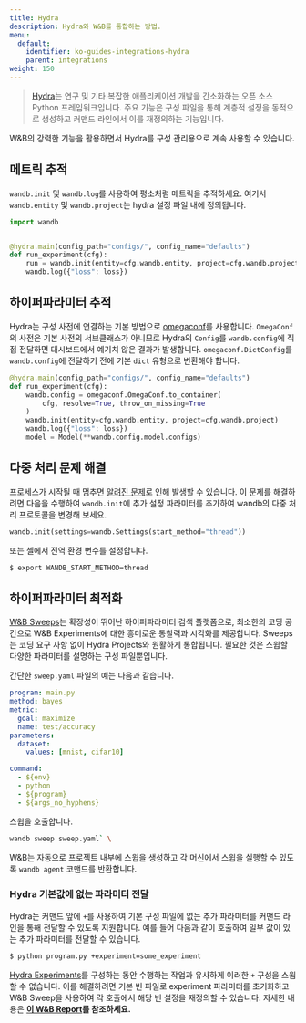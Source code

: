```yaml
---
title: Hydra
description: Hydra와 W&B를 통합하는 방법.
menu:
  default:
    identifier: ko-guides-integrations-hydra
    parent: integrations
weight: 150
---
```


> [Hydra](https://hydra.cc)는 연구 및 기타 복잡한 애플리케이션 개발을 간소화하는 오픈 소스 Python 프레임워크입니다. 주요 기능은 구성 파일을 통해 계층적 설정을 동적으로 생성하고 커맨드 라인에서 이를 재정의하는 기능입니다.

W&B의 강력한 기능을 활용하면서 Hydra를 구성 관리용으로 계속 사용할 수 있습니다.

## 메트릭 추적

`wandb.init` 및 `wandb.log`를 사용하여 평소처럼 메트릭을 추적하세요. 여기서 `wandb.entity` 및 `wandb.project`는 hydra 설정 파일 내에 정의됩니다.

```python
import wandb


@hydra.main(config_path="configs/", config_name="defaults")
def run_experiment(cfg):
    run = wandb.init(entity=cfg.wandb.entity, project=cfg.wandb.project)
    wandb.log({"loss": loss})
```

## 하이퍼파라미터 추적

Hydra는 구성 사전에 연결하는 기본 방법으로 [omegaconf](https://omegaconf.readthedocs.io/en/2.1_branch/)를 사용합니다. `OmegaConf`의 사전은 기본 사전의 서브클래스가 아니므로 Hydra의 `Config`를 `wandb.config`에 직접 전달하면 대시보드에서 예기치 않은 결과가 발생합니다. `omegaconf.DictConfig`를 `wandb.config`에 전달하기 전에 기본 `dict` 유형으로 변환해야 합니다.

```python
@hydra.main(config_path="configs/", config_name="defaults")
def run_experiment(cfg):
    wandb.config = omegaconf.OmegaConf.to_container(
        cfg, resolve=True, throw_on_missing=True
    )
    wandb.init(entity=cfg.wandb.entity, project=cfg.wandb.project)
    wandb.log({"loss": loss})
    model = Model(**wandb.config.model.configs)
```

## 다중 처리 문제 해결

프로세스가 시작될 때 멈추면 [알려진 문제](/ko/guides/track/log/distributed-training/)로 인해 발생할 수 있습니다. 이 문제를 해결하려면 다음을 수행하여 `wandb.init`에 추가 설정 파라미터를 추가하여 wandb의 다중 처리 프로토콜을 변경해 보세요.

```python
wandb.init(settings=wandb.Settings(start_method="thread"))
```

또는 셸에서 전역 환경 변수를 설정합니다.

```bash
$ export WANDB_START_METHOD=thread
```

## 하이퍼파라미터 최적화

[W&B Sweeps](/ko/guides/sweeps/)는 확장성이 뛰어난 하이퍼파라미터 검색 플랫폼으로, 최소한의 코딩 공간으로 W&B Experiments에 대한 흥미로운 통찰력과 시각화를 제공합니다. Sweeps는 코딩 요구 사항 없이 Hydra Projects와 원활하게 통합됩니다. 필요한 것은 스윕할 다양한 파라미터를 설명하는 구성 파일뿐입니다.

간단한 `sweep.yaml` 파일의 예는 다음과 같습니다.

```yaml
program: main.py
method: bayes
metric:
  goal: maximize
  name: test/accuracy
parameters:
  dataset:
    values: [mnist, cifar10]

command:
  - ${env}
  - python
  - ${program}
  - ${args_no_hyphens}
```

스윕을 호출합니다.

``` bash
wandb sweep sweep.yaml` \
```

W&B는 자동으로 프로젝트 내부에 스윕을 생성하고 각 머신에서 스윕을 실행할 수 있도록 `wandb agent` 코맨드를 반환합니다.

### Hydra 기본값에 없는 파라미터 전달

<a id="pitfall-3-sweep-passing-parameters-not-present-in-defaults"></a>

Hydra는 커맨드 앞에 `+`를 사용하여 기본 구성 파일에 없는 추가 파라미터를 커맨드 라인을 통해 전달할 수 있도록 지원합니다. 예를 들어 다음과 같이 호출하여 일부 값이 있는 추가 파라미터를 전달할 수 있습니다.

```bash
$ python program.py +experiment=some_experiment
```

[Hydra Experiments](https://hydra.cc/docs/patterns/configuring_experiments/)를 구성하는 동안 수행하는 작업과 유사하게 이러한 `+` 구성을 스윕할 수 없습니다. 이를 해결하려면 기본 빈 파일로 experiment 파라미터를 초기화하고 W&B Sweep을 사용하여 각 호출에서 해당 빈 설정을 재정의할 수 있습니다. 자세한 내용은 [**이 W&B Report**](http://wandb.me/hydra)**를 참조하세요.**
